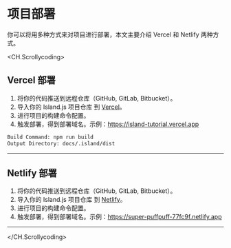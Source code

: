 # 项目部署

你可以将用多种方式来对项目进行部署，本文主要介绍 Vercel 和 Netlify 两种方式。

<CH.Scrollycoding>

## Vercel 部署

1. 将你的代码推送到远程仓库（GitHub, GitLab, Bitbucket）。
2. 导入你的 Island.js 项目仓库 到 [Vercel](https://vercel.com/dashboard)。
3. 进行项目的构建命令配置。
4. 触发部署，得到部署域名。示例：https://island-tutorial.vercel.app

<div my="5"></div>

```bash config
Build Command: npm run build
Output Directory: docs/.island/dist
```

---

## Netlify 部署

1. 将你的代码推送到远程仓库（GitHub, GitLab, Bitbucket）。
2. 导入你的 Island.js 项目仓库 到 [Netlify](https://app.netlify.com/)。
3. 进行项目的构建命令配置。
4. 触发部署，得到部署域名。示例：https://super-puffpuff-77fc9f.netlify.app

---

</CH.Scrollycoding>

